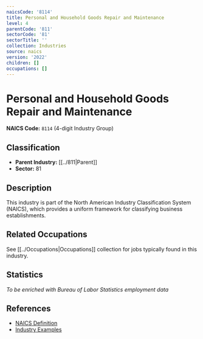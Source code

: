 ```yaml
---
naicsCode: '8114'
title: Personal and Household Goods Repair and Maintenance
level: 4
parentCode: '811'
sectorCode: '81'
sectorTitle: ''
collection: Industries
source: naics
version: '2022'
children: []
occupations: []
---
```

# Personal and Household Goods Repair and Maintenance

**NAICS Code:** `8114` (4-digit Industry Group)

## Classification

- **Parent Industry:** [[../811|Parent]]
- **Sector:** 81

## Description

This industry is part of the North American Industry Classification System (NAICS), which provides a uniform framework for classifying business establishments.

## Related Occupations

See [[../Occupations|Occupations]] collection for jobs typically found in this industry.

## Statistics

*To be enriched with Bureau of Labor Statistics employment data*

## References

- [NAICS Definition](https://www.census.gov/naics/)
- [Industry Examples](https://www.census.gov/naics/2022NAICS/)

